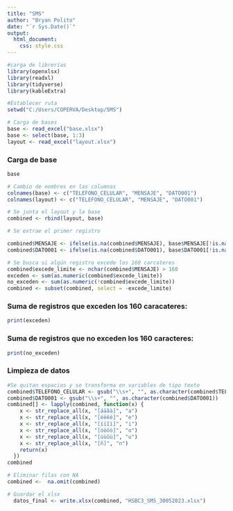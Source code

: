 ```yaml
---
title: "SMS"
author: "Bryan Polito"
date: "`r Sys.Date()`"
output:
  html_document:
    css: style.css
---
```

```r
#carga de librerías
library(openxlsx)
library(readxl)
library(tidyverse)
library(kableExtra)
```

```r
#Establecer ruta
setwd("C:/Users/COPERVA/Desktop/SMS")
``` 

```r
# Carga de bases
base <- read_excel("base.xlsx")
base <- select(base, 1:3)
layout <- read_excel("layout.xlsx")
```

### Carga de base
```r
base
```

```r
# Cambio de nombres en las columnas
colnames(base) <- c("TELEFONO_CELULAR", "MENSAJE", "DATO001")
colnames(layout) <- c("TELEFONO_CELULAR", "MENSAJE", "DATO001")
```

```r
# Se junta el layout y la base
combined <- rbind(layout, base)
```

```r
# Se extrae el primer registro

combined$MENSAJE <- ifelse(is.na(combined$MENSAJE), base$MENSAJE[!is.na(base$MENSAJE)][1], combined$MENSAJE)
combined$DATO001 <- ifelse(is.na(combined$DATO001), base$DATO001[!is.na(base$DATO001)][1], combined$DATO001)

# Se busca si algún registro excede los 160 carcateres
combined$excede_limite <- nchar(combined$MENSAJE) > 160
exceden <- sum(as.numeric(combined$excede_limite))
no_exceden <- sum(as.numeric(!combined$excede_limite))
combined <- subset(combined, select = -excede_limite)
```

### Suma de registros que exceden los 160 caracateres:
```r
print(exceden)
```

### Suma de registros que no exceden los 160 caracteres:
```r
print(no_exceden)
```

### Limpieza de datos
```r
#Se quitan espacios y se transforma en variables de tipo texto
combined$TELEFONO_CELULAR <- gsub("\\s+", "", as.character(combined$TELEFONO_CELULAR))
combined$DATO001 <- gsub("\\s+", "", as.character(combined$DATO001))
combined[] <- lapply(combined, function(x) {
    x <- str_replace_all(x, "[áäâà]", "a")
    x <- str_replace_all(x, "[éëêè]", "e")
    x <- str_replace_all(x, "[íïîì]", "i")
    x <- str_replace_all(x, "[óöôò]", "o")
    x <- str_replace_all(x, "[úüûù]", "u")
    x <- str_replace_all(x, "[ñ]", "n")
    return(x)
  })
combined
```

```r
# Eliminar filas con NA
combined <-  na.omit(combined)
```

```r
# Guardar el xlsx
  datos_final <- write.xlsx(combined, "HSBC3_SMS_30052023.xlsx")
```
